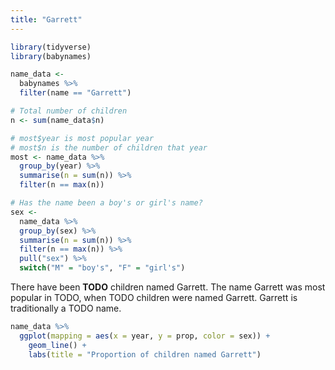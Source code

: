 ```yaml
---
title: "Garrett"
---
```


```r
library(tidyverse)
library(babynames)

name_data <- 
  babynames %>% 
  filter(name == "Garrett")

# Total number of children
n <- sum(name_data$n)

# most$year is most popular year
# most$n is the number of children that year
most <- name_data %>% 
  group_by(year) %>% 
  summarise(n = sum(n)) %>% 
  filter(n == max(n))

# Has the name been a boy's or girl's name?
sex <-
  name_data %>% 
  group_by(sex) %>% 
  summarise(n = sum(n)) %>% 
  filter(n == max(n)) %>% 
  pull("sex") %>% 
  switch("M" = "boy's", "F" = "girl's")
```

There have been **TODO** children named Garrett. The name Garrett was most popular in TODO, when TODO children were named Garrett. Garrett is traditionally a TODO name.

```r
name_data %>% 
  ggplot(mapping = aes(x = year, y = prop, color = sex)) +
    geom_line() +
    labs(title = "Proportion of children named Garrett")
```


